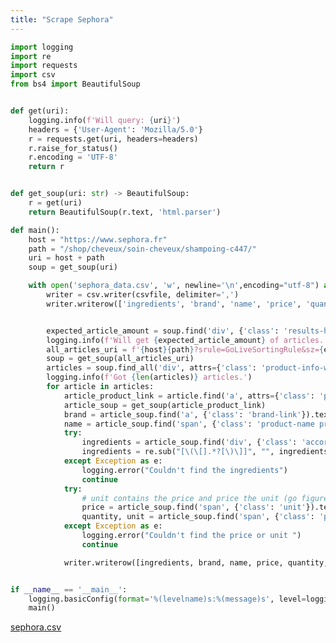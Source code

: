 ```yaml
---
title: "Scrape Sephora"
---
```


```python
import logging
import re
import requests
import csv
from bs4 import BeautifulSoup


def get(uri):
    logging.info(f'Will query: {uri}')
    headers = {'User-Agent': 'Mozilla/5.0'}
    r = requests.get(uri, headers=headers)
    r.raise_for_status()
    r.encoding = 'UTF-8'
    return r


def get_soup(uri: str) -> BeautifulSoup:
    r = get(uri)
    return BeautifulSoup(r.text, 'html.parser')

def main():
    host = "https://www.sephora.fr"
    path = "/shop/cheveux/soin-cheveux/shampoing-c447/"
    uri = host + path
    soup = get_soup(uri)

    with open('sephora_data.csv', 'w', newline='\n',encoding="utf-8") as csvfile:
        writer = csv.writer(csvfile, delimiter=',')
        writer.writerow(['ingredients', 'brand', 'name', 'price', 'quantity', 'unit'])


        expected_article_amount = soup.find('div', {'class': 'results-hits'}).text.split()[0]
        logging.info(f'Will get {expected_article_amount} of articles.')
        all_articles_uri = f'{host}{path}?srule=GoLiveSortingRule&sz={expected_article_amount}&format=page-element&start=0&on=onclickload'
        soup = get_soup(all_articles_uri)
        articles = soup.find_all('div', attrs={'class': 'product-info-wrapper'})
        logging.info(f'Got {len(articles)} articles.')
        for article in articles:
            article_product_link = article.find('a', attrs={'class': 'product-tile-link'} )['href']
            article_soup = get_soup(article_product_link)
            brand = article_soup.find('a', {'class': 'brand-link'}).text.replace('\n', '')
            name = article_soup.find('span', {'class': 'product-name product-name-bold'}).text.replace('\n', '')
            try:
                ingredients = article_soup.find('div', {'class': 'accordion-content ingredients-content'}).text.replace('\n','').split('.')[0]
                ingredients = re.sub("[\(\[].*?[\)\]]", "", ingredients)
            except Exception as e:
                logging.error("Couldn't find the ingredients")
                continue
            try:
                # unit contains the price and price the unit (go figure, I guess they are not talented enough)
                price = article_soup.find('span', {'class': 'unit'}).text.replace('\n', '').replace(' €', '')
                quantity, unit = article_soup.find('span', {'class': 'price'}).text.replace('\n', '').replace('ml', ' ml').split()
            except Exception as e:
                logging.error("Couldn't find the price or unit ")
                continue

            writer.writerow([ingredients, brand, name, price, quantity, unit])


if __name__ == '__main__':
    logging.basicConfig(format='%(levelname)s:%(message)s', level=logging.INFO)
    main()
```

[sephora.csv](sephora.csv)

